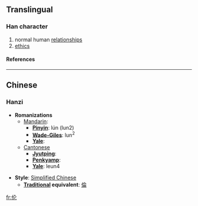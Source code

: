 {{see|倫}}

==Translingual==
===Han character===
{{Han char|rad=人|as=04|sn=6|four=|canj=人人心 (OOP)}}
# normal human [[relationships]]
# [[ethics]]
====References====
{{Han ref|kx=0096.121|hdz=10124.100|uh=4F26|ud=20262}}
----

==Chinese==
===Hanzi===


* '''Romanizations'''
** [[Mandarin]]:
*** '''[[Pinyin]]''': lún (lun2)
*** '''[[Wade-Giles]]''': lun<sup>2</sup>
*** '''[[Yale]]''': 
**[[Cantonese]]
***'''[[Jyutping]]''':
***'''[[Penkyamp]]''': 
***'''[[Yale]]''': leun4

* '''Style''': [[Simplified Chinese]] 
** '''[[Traditional Chinese|Traditional]] equivalent''': [[倫]]




[[fr:伦]]